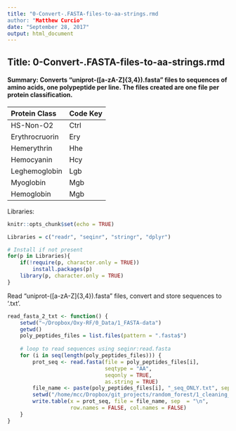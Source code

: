 ```yaml
---
title: "0-Convert-.FASTA-files-to-aa-strings.rmd
author: "Matthew Curcio"
date: "September 28, 2017"
output: html_document
---
```


## Title: 0-Convert-.FASTA-files-to-aa-strings.rmd

#### Summary: Converts "uniprot-([a-zA-Z]{3,4}).fasta" files to sequences of amino acids, one polypeptide per line. The files created are one file per protein classification.

| Protein Class  | Code Key |
|:---------------|:---------|
| HS-Non-O2      | Ctrl     |
| Erythrocruorin | Ery      |
| Hemerythrin    | Hhe      |
| Hemocyanin     | Hcy      |
| Leghemoglobin  | Lgb      |
| Myoglobin      | Mgb      |
| Hemoglobin     | Mgb      |

Libraries:
```r
knitr::opts_chunk$set(echo = TRUE)

Libraries = c("readr", "seqinr", "stringr", "dplyr")

# Install if not present
for(p in Libraries){
    if(!require(p, character.only = TRUE))
        install.packages(p)
    library(p, character.only = TRUE)
}
```

Read "uniprot-([a-zA-Z]{3,4}).fasta" files, convert and store sequences to '.txt'.
```r
read_fasta_2_txt <- function() {
    setwd("~/Dropbox/Oxy-RF/0_Data/1_FASTA-data")
    getwd()
    poly_peptides_files = list.files(pattern = ".fasta$")
    
    # loop to read sequences using seqinr:read.fasta
    for (i in seq(length(poly_peptides_files))) {
        prot_seq <- read.fasta(file = poly_peptides_files[i], 
                               seqtype = "AA",
                               seqonly = TRUE,
                               as.string = TRUE)
        file_name <- paste(poly_peptides_files[i], "_seq_ONLY.txt", sep = "")
        setwd("/home/mcc/Dropbox/git_projects/random_forest/1_cleaning_data")
        write.table(x = prot_seq, file = file_name, sep  = "\n",
                    row.names = FALSE, col.names = FALSE)
    }
}
```

